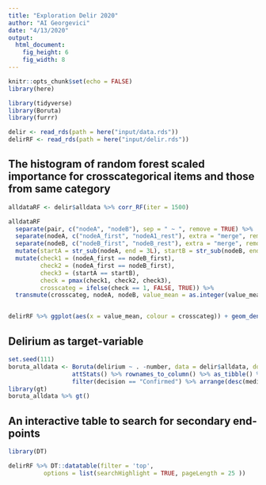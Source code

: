 ```yaml
---
title: "Exploration Delir 2020"
author: "AI Georgevici"
date: "4/13/2020"
output: 
  html_document: 
    fig_height: 6
    fig_width: 8
---
```



```r
knitr::opts_chunk$set(echo = FALSE)
library(here)

library(tidyverse)
library(Boruta)
library(furrr)

delir <- read_rds(path = here("input/data.rds"))
delirRF <- read_rds(path = here("input/delir.rds"))


```

## The histogram of random forest scaled importance for crosscategorical items and those from same category
```r

alldataRF <- delir$alldata %>% corr_RF(iter = 1500)

alldataRF
  separate(pair, c("nodeA", "nodeB"), sep = " ~ ", remove = TRUE) %>% 
  separate(nodeA, c("nodeA_first", "nodeA1_rest"), extra = "merge", remove = FALSE) %>% 
  separate(nodeB, c("nodeB_first", "nodeB_rest"), extra = "merge", remove = FALSE) %>% 
  mutate(startA = str_sub(nodeA, end = 3L), startB = str_sub(nodeB, end = 3L)) %>% 
  mutate(check1 = (nodeA_first == nodeB_first),
         check2 = (nodeA_first == nodeB_first),
         check3 = (startA == startB),
         check = pmax(check1, check2, check3),
         crosscateg = ifelse(check == 1, FALSE, TRUE)) %>% 
  transmute(crosscateg, nodeA, nodeB, value_mean = as.integer(value_mean))


delirRF %>% ggplot(aes(x = value_mean, colour = crosscateg)) + geom_density(alpha = 0.1) + theme_minimal() +  scale_x_continuous(minor_breaks = seq(0, 60, 1))

```

## Delirium as target-variable

```r

set.seed(111)
boruta_alldata <- Boruta(delirium ~ . -number, data = delir$alldata, doTrace = 0, maxRuns = 10000) %>% 
                  attStats() %>% rownames_to_column() %>% as_tibble() %>%
                  filter(decision == "Confirmed") %>% arrange(desc(medianImp)) 
library(gt)
boruta_alldata %>% gt()

```




## An interactive table to search for secondary end-points

```r
library(DT)

delirRF %>% DT::datatable(filter = 'top',  
          options = list(searchHighlight = TRUE, pageLength = 25 ))

```



